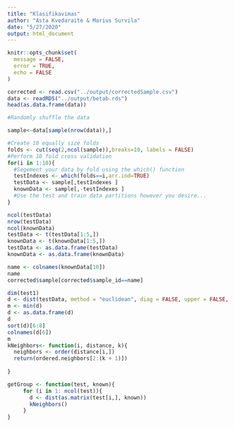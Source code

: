 ```yaml
---
title: "Klasifikavimas"
author: "Asta Kvedaraitė & Marius Survila"
date: "5/27/2020"
output: html_document
---
```


```r
knitr::opts_chunk$set(
  message = FALSE,
  error = TRUE,
  echo = FALSE 
)
```

```r
corrected <- read.csv("../output/correctedSample.csv")
data <- readRDS("../output/betab.rds")
head(as.data.frame(data))
```


```r
#Randomly shuffle the data

sample<-data[sample(nrow(data)),]

#Create 10 equally size folds
folds <- cut(seq(2,ncol(sample)),breaks=10, labels = FALSE)
#Perform 10 fold cross validation
for(i in 1:10){
  #Segement your data by fold using the which() function 
  testIndexes <- which(folds==i,arr.ind=TRUE)
  testData <- sample[,testIndexes ]
  knownData <- sample[,-testIndexes ]
  #Use the test and train data partitions however you desire...
}

```

```r

ncol(testData)
nrow(testData)
ncol(knownData)
testData <- t(testData[1:5,])
knownData <- t(knownData[1:5,])
testData <- as.data.frame(testData)
knownData <- as.data.frame(knownData)
```

```r
name <- colnames(knownData[10])
name
corrected$sample[corrected$sample_id==name]

dim(test1)
d <- dist(testData, method = "euclidean", diag = FALSE, upper = FALSE, p = 2)
m <- min(d)
d <- as.data.frame(d)
d
sort(d)[6:8]
colnames(d[6])
m
kNeighbors<- function(i, distance, k){
  neighbors <- order(distance[i,])
  return(ordered.neighbors[2:(k + 1)])
  
}

getGroup <- function(test, known){
     for (i in 1: ncol(test)){
       d <- dist(as.matrix(test[i,], known))
       kNeighbors()
     }
}

```


```r


```